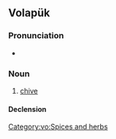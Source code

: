 ==Volapük==

===Pronunciation===
* {{IPA|vo|[beˈbyl]}}

===Noun===
{{vo-noun}}

# [[chive]]

====Declension====
{{vo-decl-noun}}

[[Category:vo:Spices and herbs]]